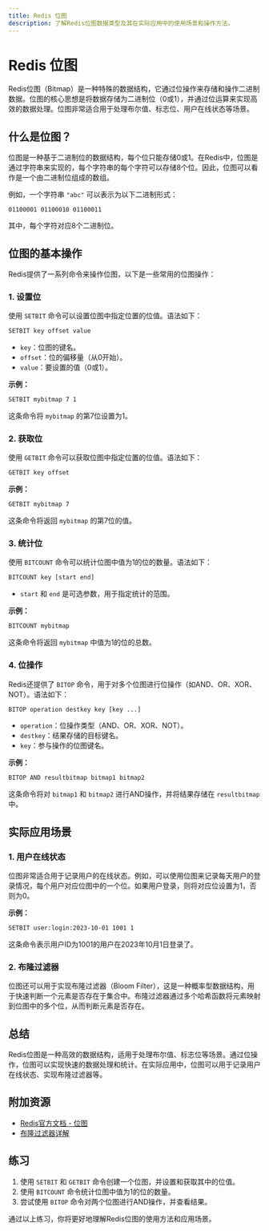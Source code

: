 ```yaml
---
title: Redis 位图
description: 了解Redis位图数据类型及其在实际应用中的使用场景和操作方法。
---
```


# Redis 位图

Redis位图（Bitmap）是一种特殊的数据结构，它通过位操作来存储和操作二进制数据。位图的核心思想是将数据存储为二进制位（0或1），并通过位运算来实现高效的数据处理。位图非常适合用于处理布尔值、标志位、用户在线状态等场景。

## 什么是位图？

位图是一种基于二进制位的数据结构，每个位只能存储0或1。在Redis中，位图是通过字符串来实现的，每个字符串的每个字符可以存储8个位。因此，位图可以看作是一个由二进制位组成的数组。

例如，一个字符串 `"abc"` 可以表示为以下二进制形式：

```
01100001 01100010 01100011
```

其中，每个字符对应8个二进制位。

## 位图的基本操作

Redis提供了一系列命令来操作位图，以下是一些常用的位图操作：

### 1. 设置位

使用 `SETBIT` 命令可以设置位图中指定位置的位值。语法如下：

```bash
SETBIT key offset value
```

- `key`：位图的键名。
- `offset`：位的偏移量（从0开始）。
- `value`：要设置的值（0或1）。

**示例：**

```bash
SETBIT mybitmap 7 1
```

这条命令将 `mybitmap` 的第7位设置为1。

### 2. 获取位

使用 `GETBIT` 命令可以获取位图中指定位置的位值。语法如下：

```bash
GETBIT key offset
```

**示例：**

```bash
GETBIT mybitmap 7
```

这条命令将返回 `mybitmap` 的第7位的值。

### 3. 统计位

使用 `BITCOUNT` 命令可以统计位图中值为1的位的数量。语法如下：

```bash
BITCOUNT key [start end]
```

- `start` 和 `end` 是可选参数，用于指定统计的范围。

**示例：**

```bash
BITCOUNT mybitmap
```

这条命令将返回 `mybitmap` 中值为1的位的总数。

### 4. 位操作

Redis还提供了 `BITOP` 命令，用于对多个位图进行位操作（如AND、OR、XOR、NOT）。语法如下：

```bash
BITOP operation destkey key [key ...]
```

- `operation`：位操作类型（AND、OR、XOR、NOT）。
- `destkey`：结果存储的目标键名。
- `key`：参与操作的位图键名。

**示例：**

```bash
BITOP AND resultbitmap bitmap1 bitmap2
```

这条命令将对 `bitmap1` 和 `bitmap2` 进行AND操作，并将结果存储在 `resultbitmap` 中。

## 实际应用场景

### 1. 用户在线状态

位图非常适合用于记录用户的在线状态。例如，可以使用位图来记录每天用户的登录情况，每个用户对应位图中的一个位。如果用户登录，则将对应位设置为1，否则为0。

**示例：**

```bash
SETBIT user:login:2023-10-01 1001 1
```

这条命令表示用户ID为1001的用户在2023年10月1日登录了。

### 2. 布隆过滤器

位图还可以用于实现布隆过滤器（Bloom Filter），这是一种概率型数据结构，用于快速判断一个元素是否存在于集合中。布隆过滤器通过多个哈希函数将元素映射到位图中的多个位，从而判断元素是否存在。

## 总结

Redis位图是一种高效的数据结构，适用于处理布尔值、标志位等场景。通过位操作，位图可以实现快速的数据处理和统计。在实际应用中，位图可以用于记录用户在线状态、实现布隆过滤器等。

## 附加资源

- [Redis官方文档 - 位图](https://redis.io/commands#bitmap)
- [布隆过滤器详解](https://en.wikipedia.org/wiki/Bloom_filter)

## 练习

1. 使用 `SETBIT` 和 `GETBIT` 命令创建一个位图，并设置和获取其中的位值。
2. 使用 `BITCOUNT` 命令统计位图中值为1的位的数量。
3. 尝试使用 `BITOP` 命令对两个位图进行AND操作，并查看结果。

通过以上练习，你将更好地理解Redis位图的使用方法和应用场景。